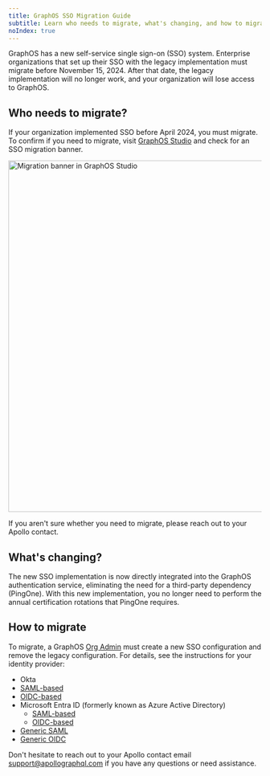 ```yaml
---
title: GraphOS SSO Migration Guide
subtitle: Learn who needs to migrate, what's changing, and how to migrate
noIndex: true
---
```


GraphOS has a new self-service single sign-on (SSO) system. Enterprise organizations that set up their SSO with the legacy implementation must migrate before November 15, 2024. After that date, the legacy implementation will no longer work, and your organization will lose access to GraphOS.

## Who needs to migrate?

If your organization implemented SSO before April 2024, you must migrate.
To confirm if you need to migrate, visit [GraphOS Studio](https://studio.apollographql.com?referrer=docs-content) and check for an SSO migration banner.

<img
  src="../../../img/sso/migration-banner.jpg"
  alt="Migration banner in GraphOS Studio"
  className="screenshot"
  width="700"
/>

If you aren't sure whether you need to migrate, please reach out to your Apollo contact.

## What's changing?

The new SSO implementation is now directly integrated into the GraphOS authentication service, eliminating the need for a third-party dependency (PingOne). With this new implementation, you no longer need to perform the annual certification rotations that PingOne requires.

## How to migrate

To migrate, a GraphOS [Org Admin](../members/#organization-wide-member-roles) must create a new SSO configuration and remove the legacy configuration. For details, see the instructions for your identity provider:

- Okta
- [SAML-based](../okta-integration-saml-guide/)
- [OIDC-based](../okta-integration-oidc-guide/)
- Microsoft Entra ID (formerly known as Azure Active Directory)
  - [SAML-based](../microsoft-entra-id-integration-saml-guide)
  - [OIDC-based](../microsoft-entra-id-integration-oidc-guide)
- [Generic SAML](../saml-integration-guide/)
- [Generic OIDC](../oidc-integration-guide/)

Don't hesitate to reach out to your Apollo contact email [support@apollographql.com](mailto:support@apollographql.com) if you have any questions or need assistance.
